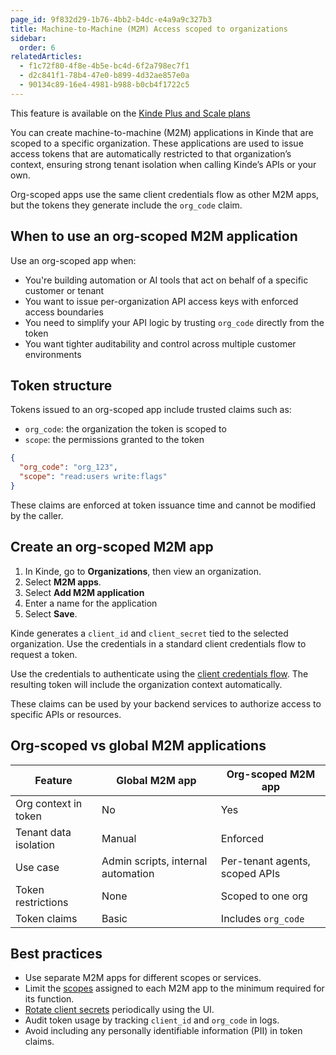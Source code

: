 ```yaml
---
page_id: 9f832d29-1b76-4bb2-b4dc-e4a9a9c327b3
title: Machine-to-Machine (M2M) Access scoped to organizations
sidebar:
  order: 6
relatedArticles:
  - f1c72f80-4f8e-4b5e-bc4d-6f2a798ec7f1
  - d2c841f1-78b4-47e0-b899-4d32ae857e0a
  - 90134c89-16e4-4981-b988-b0cb4f1722c5
---
```


<Aside type="upgrade">

This feature is available on the [Kinde Plus and Scale plans](https://kinde.com/pricing/)

</Aside>

You can create machine-to-machine (M2M) applications in Kinde that are scoped to a specific organization. These applications are used to issue access tokens that are automatically restricted to that organization’s context, ensuring strong tenant isolation when calling Kinde’s APIs or your own.

Org-scoped apps use the same client credentials flow as other M2M apps, but the tokens they generate include the `org_code` claim.

## When to use an org-scoped M2M application

Use an org-scoped app when:

- You're building automation or AI tools that act on behalf of a specific customer or tenant
- You want to issue per-organization API access keys with enforced access boundaries
- You need to simplify your API logic by trusting `org_code` directly from the token
- You want tighter auditability and control across multiple customer environments

## Token structure

Tokens issued to an org-scoped app include trusted claims such as:

- `org_code`: the organization the token is scoped to
- `scope`: the permissions granted to the token

```json
{
  "org_code": "org_123",
  "scope": "read:users write:flags"
}
```

These claims are enforced at token issuance time and cannot be modified by the caller.

## Create an org-scoped M2M app

1. In Kinde, go to **Organizations**, then view an organization.
2. Select **M2M apps**.
3. Select **Add M2M application**
4. Enter a name for the application
5. Select **Save**.

Kinde generates a `client_id` and `client_secret` tied to the selected organization.
Use the credentials in a standard client credentials flow to request a token.

Use the credentials to authenticate using the [client credentials flow](/machine-to-machine-applications/authenticate-with-m2m/). The resulting token will include the organization context automatically.

These claims can be used by your backend services to authorize access to specific APIs or resources.

## Org-scoped vs global M2M applications

| Feature               | Global M2M app                     | Org-scoped M2M app             |
| --------------------- | ---------------------------------- | ------------------------------ |
| Org context in token  | No                                 | Yes                            |
| Tenant data isolation | Manual                             | Enforced                       |
| Use case              | Admin scripts, internal automation | Per-tenant agents, scoped APIs |
| Token restrictions    | None                               | Scoped to one org              |
| Token claims          | Basic                              | Includes `org_code`          |

## Best practices

- Use separate M2M apps for different scopes or services.
- Limit the [scopes](https://docs.kinde.com/developer-tools/your-apis/custom-api-scopes/) assigned to each M2M app to the minimum required for its function.
- [Rotate client secrets](https://docs.kinde.com/build/applications/rotate-client-secret/) periodically using the UI.
- Audit token usage by tracking `client_id` and `org_code` in logs.
- Avoid including any personally identifiable information (PII) in token claims.
